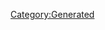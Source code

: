 {{Texts/Music
 |ID=43
 |MusicName=HOLY LONELY LIGHT [Duet Version]
 |OfficialName=HOLY LONELY LIGHT [Duet Version]
 |VocalName=Fire Bomber
 |VocalNameLF=Fire Bomber
 |Description=作品：マクロス7

歌手：Fire Bomber

作詞：K.INOJO
作曲：須藤英樹
 |BuyURL=https://recochoku.jp/song/S22001145/single?ds=34295745
 |StoryDesc=戦闘の影響か、突然声が出なくなってしまい、
一切歌うことができなくなってしまったバサラ。

そんな状況で強大なプロトデビルンの襲撃が発生し、
船団は窮地に陥ってしまう。そんななか、必死に
歌おうとするバサラのためにミレーヌは奮闘する。
 |StoryTitle=「あたしの歌をどうしてもバサラに届けたいの！」
 |BannerId=2
 |AnmStoreURL=https://anime.dmkt-sp.jp/animestore/ci_pc?workId=20597
}}
[[Category:Generated]]

